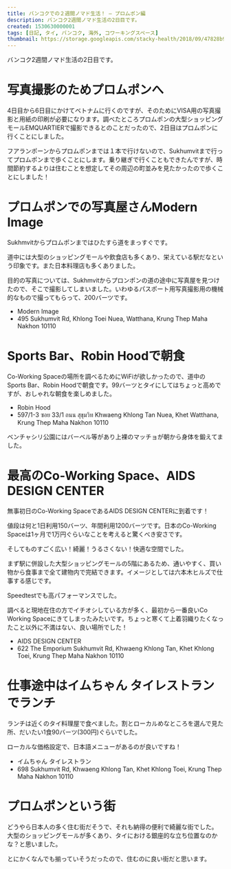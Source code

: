 ```yaml
---
title: バンコクでの２週間ノマド生活！ – プロムポン編
description: バンコク2週間ノマド生活の2日目です。
created: 1530630000001
tags: [日記, タイ, バンコク, 海外, コワーキングスペース]
thumbnail: https://storage.googleapis.com/stacky-health/2018/09/47828b9a2b17fa6dd08af41d167f2f3d.jpg
---
```


バンコク2週間ノマド生活の2日目です。

# 写真撮影のためプロムポンへ
4日目から6日目にかけてベトナムに行くのですが、そのためにVISA用の写真撮影と用紙の印刷が必要になります。調べたところプロムポンの大型ショッピングモールEMQUARTIERで撮影できるとのことだったので、2日目はプロムポンに行くことにしました。

フアランポーンからプロムポンまでは１本で行けないので、Sukhumvitまで行ってプロムポンまで歩くことにします。乗り継ぎで行くこともできたんですが、時間節約するよりは住むことを想定してその周辺の町並みを見たかったので歩くことにしました！

<amp-img alt="Sukhmvitからプロムボンまでの道" src="https://storage.googleapis.com/stacky-health/2018/09/ffbd06d8502387da98cdc80e6cdb74ca.jpg" width="1686" height="1264" layout="responsive" />

# プロムポンでの写真屋さんModern Image
Sukhmvitからプロムポンまではひたすら道をまっすぐです。

道中には大型のショッピングモールや飲食店も多くあり、栄えている駅だなという印象です。また日本料理店も多くありました。

目的の写真については、Sukhmvitからプロンポンの道の途中に写真屋を見つけたので、そこで撮影してしまいました。いわゆるパスポート用写真撮影用の機械的なもので撮ってもらって、200バーツです。

- Modern Image
- 495 Sukhumvit Rd, Khlong Toei Nuea, Watthana, Krung Thep Maha Nakhon 10110

# Sports Bar、Robin Hoodで朝食
Co-Working Spaceの場所を調べるためにWiFiが欲しかったので、道中のSports Bar、Robin Hoodで朝食です。99バーツとタイにしてはちょっと高めですが、おしゃれな朝食を楽しめました。

<amp-img alt="Robin Hoodの朝食" src="https://storage.googleapis.com/stacky-health/2018/09/b728f239c6d12671c4fba9d14f806036.jpg" width="1686" height="1264" layout="responsive" />

- Robin Hood
- 597/1-3 ซอย 33/1 ถนน สุขุมวิท Khwaeng Khlong Tan Nuea, Khet Watthana, Krung Thep Maha Nakhon 10110

ベンチャシリ公園にはバーベル等があり上裸のマッチョが朝から身体を鍛えてました。

<amp-img alt="ベンチャシリ公園で体を鍛えるマッチョ" src="https://storage.googleapis.com/stacky-health/2018/09/e11e4290c5c289f2b75bc58523801a23-1.jpg" width="1686" height="1264" layout="responsive" />

# 最高のCo-Working Space、AIDS DESIGN CENTER

無事初日のCo-Working SpaceであるAIDS DESIGN CENTERに到着です！

<amp-img alt="AIDS DC入り口" src="https://storage.googleapis.com/stacky-health/2018/09/9e9f797dd6064ba50851f1019fcad140.jpg" width="1686" height="1264" layout="responsive" />

値段は何と1日利用150バーツ、年間利用1200バーツです。日本のCo-Working Spaceは1ヶ月で1万円ぐらいなことを考えると驚くべき安さです。

<amp-img alt="AIDS DCのなか" src="https://storage.googleapis.com/stacky-health/2018/09/AIS-D.C..jpg" width="1686" height="1264" layout="responsive" />

そしてものすごく広い！綺麗！うるさくない！快適な空間でした。

まず駅に併設した大型ショッピングモールの5階にあるため、通いやすく、買い物から食事まで全て建物内で完結できます。イメージとしては六本木ヒルズで仕事する感じです。

Speedtestでも高パフォーマンスでした。

調べると現地在住の方でイチオシしている方が多く、最初から一番良いCo Working Spaceにきてしまったみたいです。ちょっと寒くて上着羽織りたくなったこと以外に不満はない、良い場所でした！

- AIDS DESIGN CENTER
- 622 The Emporium Sukhumvit Rd, Khwaeng Khlong Tan, Khet Khlong Toei, Krung Thep Maha Nakhon 10110

# 仕事途中はイムちゃん タイレストランでランチ

<amp-img alt="イムちゃん タイレストランのランチ" src="https://storage.googleapis.com/stacky-health/2018/09/ac28518546d5037f847017d65f5bdbf4.jpg" width="1686" height="1264" layout="responsive" />

ランチは近くのタイ料理屋で食べました。割とローカルめなところを選んで見た所、だいたい1食90バーツ(300円)ぐらいでした。

ローカルな価格設定で、日本語メニューがあるのが良いですね！

- イムちゃん タイレストラン
- 698 Sukhumvit Rd, Khwaeng Khlong Tan, Khet Khlong Toei, Krung Thep Maha Nakhon 10110

# プロムポンという街
どうやら日本人の多く住む街だそうで、それも納得の便利で綺麗な街でした。
大型のショッピングモールが多くあり、タイにおける銀座的な立ち位置なのかな？と思いました。

とにかくなんでも揃っていそうだったので、住むのに良い街だと思います。
